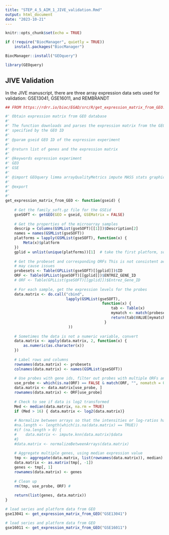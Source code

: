 ---
title: "STEP_4_5_AIM_1_JIVE_validation.Rmd"
output: html_document
date: "2023-10-21"
---

```{r setup, include=FALSE}
knitr::opts_chunk$set(echo = TRUE)
```


```{r}

if (!require("BiocManager", quietly = TRUE))
    install.packages("BiocManager")

BiocManager::install("GEOquery")

library(GEOquery)

```

## JIVE Validation

In the JIVE manuscript, there are three array expression data sets used for validation:
 GSE13041, GSE16011, and REMBRANDT


```{r}
## FROM https://rdrr.io/bioc/EGAD/src/R/get_expression_matrix_from_GEO.R

#' Obtain expression matrix from GEO database
#'
#' The function downloads and parses the expression matrix from the GEO file 
#' specified by the GEO ID
#' 
#' @param gseid GEO ID of the expression experiment 
#' 
#' @return list of genes and the expression matrix 
#' 
#' @keywords expression experiment 
#' GEO
#' GSE 
#' 
#' @import GEOquery limma arrayQualityMetrics impute MASS stats graphics grDevices
#' 
#' @export
#' 
#'
get_expression_matrix_from_GEO <- function(gseid) {
    
    # Get the family_soft.gz file for the GSEid
    gseSOFT <- getGEO(GEO = gseid, GSEMatrix = FALSE)
    
    # Get the properties of the microarray samples
    descrip = Columns(GSMList(gseSOFT)[[1]])$Description[2]
    names = names(GSMList(gseSOFT))
    platforms = lapply(GSMList(gseSOFT), function(x) {
        Meta(x)$platform
    })
    gplid = unlist(unique(platforms))[1]  # take the first platform, sometimes mutliple platforms, this will fail s
    
    # Get the probeset and corresponding ORFs This is not consistent across platforms (ie the gplids),
    # may cause issues
    probesets <- Table(GPLList(gseSOFT)[[gplid]])$ID
    ORF <- Table(GPLList(gseSOFT)[[gplid]])$ENTREZ_GENE_ID
    # ORF <- Table(GPLList(gseSOFT)[[gplid]])$Entrez_Gene_ID
    
    # For each sample, get the expression levels for the probes
    data.matrix <- do.call("cbind", 
                           lapply(GSMList(gseSOFT), 
                                           function(x) { 
                                               tab <- Table(x)
                                               mymatch <- match(probesets, tab$ID_REF)
                                               return(tab$VALUE[mymatch])
                                            }
                            ))
    
    # Sometimes the data is not a numeric variable, convert
    data.matrix <- apply(data.matrix, 2, function(x) {
        as.numeric(as.character(x))
    })
    
    # Label rows and columns
    rownames(data.matrix) <- probesets
    colnames(data.matrix) <- names(GSMList(gseSOFT))
    
    # Use probes with gene ids, filter out probes with multiple ORFs and probes with no ORFs
    use_probe <- which(is.na(ORF) == FALSE & match(ORF, "", nomatch = 0) == 0 & regexpr("///", ORF) == -1)
    data.matrix <- data.matrix[use_probe, ]
    rownames(data.matrix) <- ORF[use_probe]
    
    # Check to see if data is log2 transformed
    Med <- median(data.matrix, na.rm = TRUE)
    if (Med > 16) { data.matrix <- log2(data.matrix)}
    
    # Normalize between arrays so that the intensities or log-ratios have similar distributions
    #na.length <- length(which(is.na(data.matrix) == TRUE))
    #if (na.length > 0) {
    #    data.matrix <- impute.knn(data.matrix)$data
    #}
    #data.matrix <- normalizeBetweenArrays(data.matrix)
    
    # Aggregate multiple genes, using median expression value
    tmp <- aggregate(data.matrix, list(rownames(data.matrix)), median)
    data.matrix <- as.matrix(tmp[, -1])
    genes <- tmp[, 1]
    rownames(data.matrix) <- genes
    
    # Clean up
    rm(tmp, use_probe, ORF) #
    
    return(list(genes, data.matrix))
} 

```


```{r}
# load series and platform data from GEO
gse13041 <- get_expression_matrix_from_GEO("GSE13041")
```

```{r}
# load series and platform data from GEO
gse16011 <- get_expression_matrix_from_GEO("GSE16011")
```

